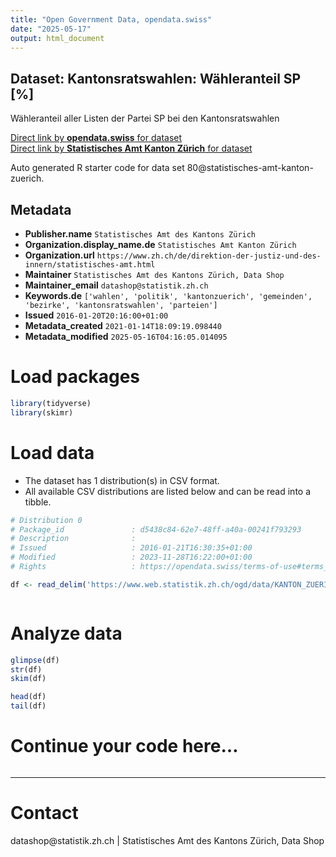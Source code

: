 ```yaml
---
title: "Open Government Data, opendata.swiss"
date: "2025-05-17"
output: html_document
---
```


## Dataset: Kantonsratswahlen: Wähleranteil SP [%]

Wähleranteil aller Listen der Partei SP bei den Kantonsratswahlen

[Direct link by **opendata.swiss** for dataset](https://opendata.swiss/de/dataset/krw-wahleranteil-sp)<br>
[Direct link by **Statistisches Amt Kanton Zürich** for dataset](https://www.zh.ch/de/politik-staat/gemeinden/gemeindeportraet.html)

Auto generated R starter code for data set 80@statistisches-amt-kanton-zuerich.

## Metadata

- **Publisher.name** `Statistisches Amt des Kantons Zürich`
- **Organization.display_name.de** `Statistisches Amt Kanton Zürich`
- **Organization.url** `https://www.zh.ch/de/direktion-der-justiz-und-des-innern/statistisches-amt.html`
- **Maintainer** `Statistisches Amt des Kantons Zürich, Data Shop`
- **Maintainer_email** `datashop@statistik.zh.ch`
- **Keywords.de** `['wahlen', 'politik', 'kantonzuerich', 'gemeinden', 'bezirke', 'kantonsratswahlen', 'parteien']`
- **Issued** `2016-01-20T20:16:00+01:00`
- **Metadata_created** `2021-01-14T18:09:19.098440`
- **Metadata_modified** `2025-05-16T04:16:05.014095`


# Load packages

```r

library(tidyverse)
library(skimr)

```

# Load data

-   The dataset has 1 distribution(s) in CSV format.
-   All available CSV distributions are listed below and can be read into a tibble.

```r

# Distribution 0
# Package_id               : d5438c84-62e7-48ff-a40a-00241f793293
# Description              : 
# Issued                   : 2016-01-21T16:30:35+01:00
# Modified                 : 2023-11-28T16:22:00+01:00
# Rights                   : https://opendata.swiss/terms-of-use#terms_by

df <- read_delim('https://www.web.statistik.zh.ch/ogd/data/KANTON_ZUERICH_118.csv')



```

# Analyze data

```r

glimpse(df)
str(df)
skim(df)

head(df)
tail(df)

```

# Continue your code here...

```r

```

------------------------------------------------------------------------

# Contact

datashop@statistik.zh.ch | Statistisches Amt des Kantons Zürich, Data Shop
